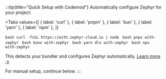 
:::tip{title="Quick Setup with Codemod"}
Automatically configure Zephyr for your project:

<Tabs
  values={[
    { label: 'curl' },
    { label: 'pnpm' },
    { label: 'bun' },
    { label: 'yarn' },
    { label: 'npm' },
  ]}
>
  <Tab>```bash curl -fsSL https://with.zephyr-cloud.io | node ```</Tab>
  <Tab>```bash pnpx with-zephyr ```</Tab>
  <Tab>```bash bunx with-zephyr ```</Tab>
  <Tab>```bash yarn dlx with-zephyr ```</Tab>
  <Tab>```bash npx with-zephyr ```</Tab>
</Tabs>

This detects your bundler and configures Zephyr automatically. [Learn more →](https://www.npmjs.com/package/with-zephyr)

For manual setup, continue below.
:::
